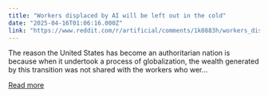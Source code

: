 ```yaml
---
title: "Workers displaced by AI will be left out in the cold"
date: "2025-04-16T01:06:16.000Z"
link: "https://www.reddit.com/r/artificial/comments/1k0883h/workers_displaced_by_ai_will_be_left_out_in_the/"
---
```


The reason the United States has become an authoritarian nation is because when it undertook a process of globalization, the wealth generated by this transition was not shared with the workers who wer...

[Read more](https://www.reddit.com/r/artificial/comments/1k0883h/workers_displaced_by_ai_will_be_left_out_in_the/)
